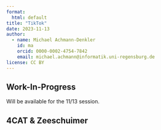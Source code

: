 ```yaml
---
format: 
  html: default
title: "TikTok"
date: 2023-11-13
author:
  - name: Michael Achmann-Denkler
    id: ma
    orcid: 0000-0002-4754-7842
    email: michael.achmann@informatik.uni-regensburg.de
license: CC BY
---
```


::: {.callout-caution}
## Work-In-Progress
Will be available for the 11/13 session.
:::

## 4CAT & Zeeschuimer